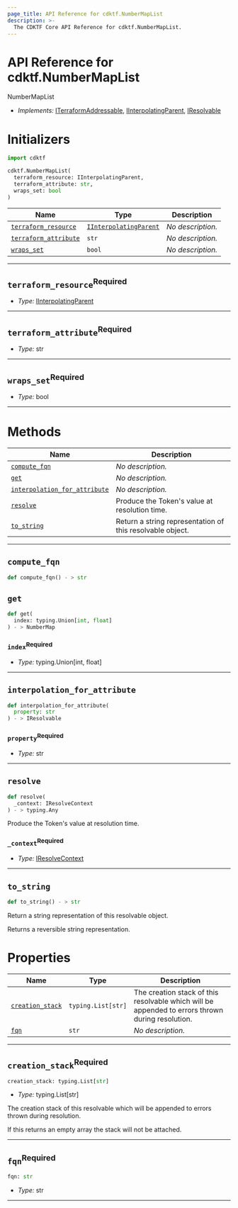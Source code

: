 ```yaml
---
page_title: API Reference for cdktf.NumberMapList
description: >-
  The CDKTF Core API Reference for cdktf.NumberMapList.
---
```


<!-- This file is generated through yarn generate-docs -->

# API Reference for cdktf.NumberMapList

   NumberMapList <a name="NumberMapList" id="cdktf.NumberMapList"></a>
  
  - *Implements:* <a href="#cdktf.ITerraformAddressable">ITerraformAddressable</a>, <a href="#cdktf.IInterpolatingParent">IInterpolatingParent</a>, <a href="#cdktf.IResolvable">IResolvable</a>
  
  # Initializers <a name="Initializers" id="cdktf.NumberMapList.Initializer"></a>
  
  ```python
  import cdktf
  
  cdktf.NumberMapList(
    terraform_resource: IInterpolatingParent,
    terraform_attribute: str,
    wraps_set: bool
  )
  ```
  
  | **Name** | **Type** | **Description** |
  | --- | --- | --- |
  | <code><a href="#cdktf.NumberMapList.Initializer.parameter.terraformResource">terraform_resource</a></code> | <code><a href="#cdktf.IInterpolatingParent">IInterpolatingParent</a></code> | *No description.* |
  | <code><a href="#cdktf.NumberMapList.Initializer.parameter.terraformAttribute">terraform_attribute</a></code> | <code>str</code> | *No description.* |
  | <code><a href="#cdktf.NumberMapList.Initializer.parameter.wrapsSet">wraps_set</a></code> | <code>bool</code> | *No description.* |
  
  ---
  
  ## `terraform_resource`<sup>Required</sup> <a name="terraform_resource" id="cdktf.NumberMapList.Initializer.parameter.terraformResource"></a>
  
  - *Type:* <a href="#cdktf.IInterpolatingParent">IInterpolatingParent</a>
  
  ---
  
  ## `terraform_attribute`<sup>Required</sup> <a name="terraform_attribute" id="cdktf.NumberMapList.Initializer.parameter.terraformAttribute"></a>
  
  - *Type:* str
  
  ---
  
  ## `wraps_set`<sup>Required</sup> <a name="wraps_set" id="cdktf.NumberMapList.Initializer.parameter.wrapsSet"></a>
  
  - *Type:* bool
  
  ---
  
  # Methods <a name="Methods" id="Methods"></a>
  
  | **Name** | **Description** |
  | --- | --- |
  | <code><a href="#cdktf.NumberMapList.computeFqn">compute_fqn</a></code> | *No description.* |
  | <code><a href="#cdktf.NumberMapList.get">get</a></code> | *No description.* |
  | <code><a href="#cdktf.NumberMapList.interpolationForAttribute">interpolation_for_attribute</a></code> | *No description.* |
  | <code><a href="#cdktf.NumberMapList.resolve">resolve</a></code> | Produce the Token's value at resolution time. |
  | <code><a href="#cdktf.NumberMapList.toString">to_string</a></code> | Return a string representation of this resolvable object. |
  
  ---
  
  ## `compute_fqn` <a name="compute_fqn" id="cdktf.NumberMapList.computeFqn"></a>
  
  ```python
 def compute_fqn() - > str
  ```
  
  ## `get` <a name="get" id="cdktf.NumberMapList.get"></a>
  
  ```python
  def get(
    index: typing.Union[int, float]
 ) - > NumberMap
  ```
  
  ### `index`<sup>Required</sup> <a name="index" id="cdktf.NumberMapList.get.parameter.index"></a>
  
  - *Type:* typing.Union[int, float]
  
  ---
  
  ## `interpolation_for_attribute` <a name="interpolation_for_attribute" id="cdktf.NumberMapList.interpolationForAttribute"></a>
  
  ```python
  def interpolation_for_attribute(
    property: str
 ) - > IResolvable
  ```
  
  ### `property`<sup>Required</sup> <a name="property" id="cdktf.NumberMapList.interpolationForAttribute.parameter.property"></a>
  
  - *Type:* str
  
  ---
  
  ## `resolve` <a name="resolve" id="cdktf.NumberMapList.resolve"></a>
  
  ```python
  def resolve(
    _context: IResolveContext
 ) - > typing.Any
  ```
  
  Produce the Token's value at resolution time.
  
  ### `_context`<sup>Required</sup> <a name="_context" id="cdktf.NumberMapList.resolve.parameter._context"></a>
  
  - *Type:* <a href="#cdktf.IResolveContext">IResolveContext</a>
  
  ---
  
  ## `to_string` <a name="to_string" id="cdktf.NumberMapList.toString"></a>
  
  ```python
 def to_string() - > str
  ```
  
  Return a string representation of this resolvable object.
  
  Returns a reversible string representation.
  
  
  # Properties <a name="Properties" id="Properties"></a>
  
  | **Name** | **Type** | **Description** |
  | --- | --- | --- |
  | <code><a href="#cdktf.NumberMapList.property.creationStack">creation_stack</a></code> | <code>typing.List[str]</code> | The creation stack of this resolvable which will be appended to errors thrown during resolution. |
  | <code><a href="#cdktf.NumberMapList.property.fqn">fqn</a></code> | <code>str</code> | *No description.* |
  
  ---
  
  ## `creation_stack`<sup>Required</sup> <a name="creation_stack" id="cdktf.NumberMapList.property.creationStack"></a>
  
  ```python
  creation_stack: typing.List[str]
  ```
  
  - *Type:* typing.List[str]
  
  The creation stack of this resolvable which will be appended to errors thrown during resolution.
  
  If this returns an empty array the stack will not be attached.
  
  ---
  
  ## `fqn`<sup>Required</sup> <a name="fqn" id="cdktf.NumberMapList.property.fqn"></a>
  
  ```python
  fqn: str
  ```
  
  - *Type:* str
  
  ---
  
  
